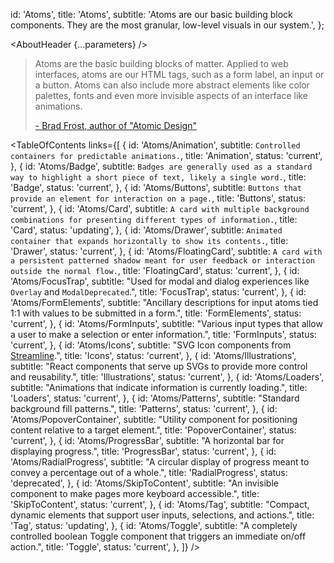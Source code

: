 

  id: 'Atoms',
  title: 'Atoms',
  subtitle:
    'Atoms are our basic building block components. They are the most granular, low-level visuals in our system.',
};

<Meta title="Atoms/About" />

<AboutHeader {...parameters} />

> Atoms are the basic building blocks of matter. Applied to web interfaces, atoms are our HTML tags, such as a form label, an input or a button. Atoms can also include more abstract elements like color palettes, fonts and even more invisible aspects of an interface like animations.
>
> [- Brad Frost, author of "Atomic Design"](https://bradfrost.com/blog/post/atomic-web-design/#atoms)

<TableOfContents
  links={[
    {
      id: 'Atoms/Animation',
      subtitle: `Controlled containers for predictable animations.`,
      title: 'Animation',
      status: 'current',
    },
    {
      id: 'Atoms/Badge',
      subtitle: `Badges are generally used as a standard way to highlight a short piece of text, likely a single word.`,
      title: 'Badge',
      status: 'current',
    },
    {
      id: 'Atoms/Buttons',
      subtitle: `Buttons that provide an element for interaction on a page.`,
      title: 'Buttons',
      status: 'current',
    },
    {
      id: 'Atoms/Card',
      subtitle: `A card with multiple background combinations for presenting different types of information.`,
      title: 'Card',
      status: 'updating',
    },
    {
      id: 'Atoms/Drawer',
      subtitle: `Animated container that expands horizontally to show its contents.`,
      title: 'Drawer',
      status: 'current',
    },
    {
      id: 'Atoms/FloatingCard',
      subtitle: `A card with a persistent patterned shadow meant for user feedback or interaction outside the normal flow.`,
      title: 'FloatingCard',
      status: 'current',
    },
    {
      id: 'Atoms/FocusTrap',
      subtitle: "Used for modal and dialog experiences like `Overlay` and `ModalDeprecated`.",
      title: 'FocusTrap',
      status: 'current',
    },
    {
      id: 'Atoms/FormElements',
      subtitle: "Ancillary descriptions for input atoms tied 1:1 with values to be submitted in a form.",
      title: 'FormElements',
      status: 'current',
    },
    {
      id: 'Atoms/FormInputs',
      subtitle: "Various input types that allow a user to make a selection or enter information.",
      title: 'FormInputs',
      status: 'current',
    },
    {
      id: 'Atoms/Icons',
      subtitle: "SVG Icon components from [Streamline](https://streamlineicons.com/).",
      title: 'Icons',
      status: 'current',
    },
    {
      id: 'Atoms/Illustrations',
      subtitle: "React components that serve up SVGs to provide more control and reusability.",
      title: 'Illustrations',
      status: 'current',
    },
    {
      id: 'Atoms/Loaders',
      subtitle: "Animations that indicate information is currently loading.",
      title: 'Loaders',
      status: 'current',
    },
    {
      id: 'Atoms/Patterns',
      subtitle: "Standard background fill patterns.",
      title: 'Patterns',
      status: 'current',
    },
    {
      id: 'Atoms/PopoverContainer',
      subtitle: "Utility component for positioning content relative to a target element.",
      title: 'PopoverContainer',
      status: 'current',
    },
    {
      id: 'Atoms/ProgressBar',
      subtitle: "A horizontal bar for displaying progress.",
      title: 'ProgressBar',
      status: 'current',
    },
    {
      id: 'Atoms/RadialProgress',
      subtitle: "A circular display of progress meant to convey a percentage out of a whole.",
      title: 'RadialProgress',
      status: 'deprecated',
    },
    {
      id: 'Atoms/SkipToContent',
      subtitle: "An invisible component to make pages more keyboard accessible.",
      title: 'SkipToContent',
      status: 'current',
    },
    {
      id: 'Atoms/Tag',
      subtitle: "Compact, dynamic elements that support user inputs, selections, and actions.",
      title: 'Tag',
      status: 'updating',
    },
     {
      id: 'Atoms/Toggle',
      subtitle: "A completely controlled boolean Toggle component that triggers an immediate on/off action.",
      title: 'Toggle',
      status: 'current',
    },
  ]}
/>


